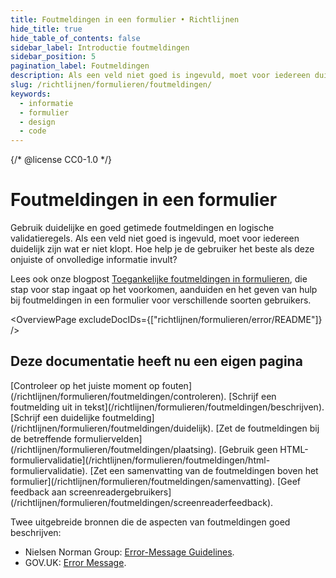 ```yaml
---
title: Foutmeldingen in een formulier • Richtlijnen
hide_title: true
hide_table_of_contents: false
sidebar_label: Introductie foutmeldingen
sidebar_position: 5
pagination_label: Foutmeldingen
description: Als een veld niet goed is ingevuld, moet voor iedereen duidelijk zijn wat er niet klopt. Hoe help je de gebruiker het beste als die onjuiste of onvolledige informatie invult?
slug: /richtlijnen/formulieren/foutmeldingen/
keywords:
  - informatie
  - formulier
  - design
  - code
---
```


{/* @license CC0-1.0 */}


# Foutmeldingen in een formulier

Gebruik duidelijke en goed getimede foutmeldingen en logische validatieregels. Als een veld niet goed is ingevuld, moet voor iedereen duidelijk zijn wat er niet klopt. Hoe help je de gebruiker het beste als deze onjuiste of onvolledige informatie invult?

Lees ook onze blogpost [Toegankelijke foutmeldingen in formulieren](/blog/toegankelijke-foutmeldingen-formulieren), die stap voor stap ingaat op het voorkomen, aanduiden en het geven van hulp bij foutmeldingen in een formulier voor verschillende soorten gebruikers.

<OverviewPage excludeDocIDs={["richtlijnen/formulieren/error/README"]} />

## Deze documentatie heeft nu een eigen pagina

<FragmentRedirect id="controleer-op-het-juiste-moment-op-fouten">
  [Controleer op het juiste moment op fouten](/richtlijnen/formulieren/foutmeldingen/controleren).
</FragmentRedirect>
<FragmentRedirect id="schrijf-een-foutmelding-uit-in-tekst">
  [Schrijf een foutmelding uit in tekst](/richtlijnen/formulieren/foutmeldingen/beschrijven).
</FragmentRedirect>
<FragmentRedirect id="schrijf-een-duidelijke-foutmelding">
  [Schrijf een duidelijke foutmelding](/richtlijnen/formulieren/foutmeldingen/duidelijk).
</FragmentRedirect>
<FragmentRedirect id="zet-de-foutmeldingen-bij-de-betreffende-formuliervelden">
  [Zet de foutmeldingen bij de betreffende formuliervelden](/richtlijnen/formulieren/foutmeldingen/plaatsing).
</FragmentRedirect>
<FragmentRedirect id="gebruik-geen-html-formuliervalidatie">
  [Gebruik geen HTML-formuliervalidatie](/richtlijnen/formulieren/foutmeldingen/html-formuliervalidatie).
</FragmentRedirect>
<FragmentRedirect id="zet-een-samenvatting-van-de-foutmeldingen-boven-het-formulier">
  [Zet een samenvatting van de foutmeldingen boven het formulier](/richtlijnen/formulieren/foutmeldingen/samenvatting).
</FragmentRedirect>
<FragmentRedirect id="geef-feedback-aan-screenreadergebruikers">
  [Geef feedback aan screenreadergebruikers](/richtlijnen/formulieren/foutmeldingen/screenreaderfeedback).
</FragmentRedirect>

Twee uitgebreide bronnen die de aspecten van foutmeldingen goed beschrijven:

- Nielsen Norman Group: [<span lang="en">Error-Message Guidelines</span>](https://www.nngroup.com/articles/error-message-guidelines/).
- GOV.UK: [<span lang="en">Error Message</span>](https://design-system.service.gov.uk/components/error-message/).

<FormFooterInfo />
